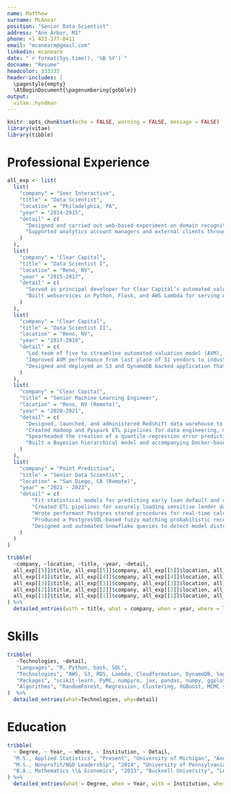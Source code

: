 ```yaml
---
name: Matthew
surname: McAnear
position: "Senior Data Scientist"
address: "Ann Arbor, MI"
phone: +1 423-277-0411
email: "mcanearm@gmail.com"
linkedin: mcanearm
date: "`r format(Sys.time(), '%B %Y')`"
docname: "Resume"
headcolor: 333333
header-includes: |
  \pagestyle{empty}
  \AtBeginDocument{\pagenumbering{gobble}}
output: 
  vitae::hyndman
---
```



```r
knitr::opts_chunk$set(echo = FALSE, warning = FALSE, message = FALSE)
library(vitae)
library(tibble)
```


# Professional Experience

```r
all_exp <- list(
  list(
    "company" = "Seer Interactive",
    "title" = "Data Scientist",
    "location" = "Philadelphia, PA",
    "year" = "2014-2015",
    "detail" = c(
      "Designed and carried out web-based experiment on domain recognition using multivariate hierarchical regression.",
      "Supported analytics account managers and external clients through project planning and automated reporting."
    )
  ),
  list(
    "company" = "Clear Capital",
    "title" = "Data Scientist I",
    "location" = "Reno, NV",
    "year" = "2015-2017",
    "detail" = c(
      "Served as principal developer for Clear Capital’s automated valuation model (AVM), a system that produces 150 million new predictions and 150GB of new data each week.", 
      "Built webservices in Python, Flask, and AWS Lambda for serving AVM model predictions and internal company data through a RESTful interface."
    )
  ),
  list(
    "company" = "Clear Capital",
    "title" = "Data Scientist II",
    "location" = "Reno, NV",
    "year" = "2017-2019",
    "detail" = c(
      "Led team of five to streamline automated valuation model (AVM), reducing build time and costs by over 90\\%",
      "Improved AVM performance from last place of 31 vendors to industry leader in 6 months (based on absolute mean prediction error), leading to annual revenues of over \\$1M.",
      "Designed and deployed an S3 and DynamoDB backed application that manages 35+ terabytes of MLS photos and their metadata."
    )
  ),
  list(
    "company" = "Clear Capital",
    "title" = "Senior Machine Learning Engineer",
    "location" = "Reno, NV (Remote)",
    "year" = "2020-2021",
    "detail" = c(
      "Designed, launched, and administered Redshift data warehouse to power machine learning models, ETL workflows, business intelligence dashboards, and ad-hoc analytical queries.",
      "Created Hadoop and Pyspark ETL pipelines for data engineering, model fitting, and batch prediction.",
      "Spearheaded the creation of a quantile-regression error prediction procedure and accompanying Java implementation to recalibrate model prediction intervals.",
      "Built a Bayesian hierarchical model and accompanying Docker-based webservice to predict home complexity"
    )
  ),
  list(
    "company" = "Point Predictive",
    "title" = "Senior Data Scientist",
    "location" = "San Diego, CA (Remote)",
    "year" = "2021 - 2023",
    "detail" = c(
        "Fit statistical models for predicting early loan default and chargeoff for auto lenders in both object oriented and functional programming paradigms.",
        "Created ETL pipelines for securely loading sensitive lender data (PPI) into NoSQL and RDBMS databases",
        "Wrote performant Postgres stored procedures for real-time calculation of historical borrower data, returning business-critical aggregate statistics in sub-200ms query times.",
        "Produced a PostgresSQL-based fuzzy matching probabilistic record linkage algorithm for retrieving prior credit applications of incoming borrowers, reducing query times by 50\\%.",
        "Designed and automated Snowflake queries to detect model distribution drift, saving 5 hours per week in manual performance monitoring and proactively identifying model miscalibration for clients."
    )
  )
)

tribble(
  ~company, ~location, ~title, ~year, ~detail,
  all_exp[[5]]$title, all_exp[[5]]$company, all_exp[[5]]$location, all_exp[[5]]$year, all_exp[[5]]$detail, 
  all_exp[[4]]$title, all_exp[[4]]$company, all_exp[[4]]$location, all_exp[[4]]$year, all_exp[[4]]$detail, 
  all_exp[[3]]$title, all_exp[[3]]$company, all_exp[[3]]$location, all_exp[[3]]$year, all_exp[[3]]$detail, 
  all_exp[[2]]$title, all_exp[[2]]$company, all_exp[[2]]$location, all_exp[[2]]$year, all_exp[[2]]$detail, 
  all_exp[[1]]$title, all_exp[[1]]$company, all_exp[[1]]$location, all_exp[[1]]$year, all_exp[[1]]$detail, 
) %>%
  detailed_entries(with = title, what = company, when = year, where = location, why = detail, .protect = FALSE)
```

# Skills

```r
tribble(
   ~Technologies, ~detail,
   "Languages", "R, Python, bash, SQL",
   "Technologies", "AWS, S3, RDS, Lambda, Cloudformation, DynamoDB, Sagemaker, Redshift, Snowflake, Linux, Docker, PostgreSQL, Quicksight, Looker, Slurm, Hadoop, Spark, REST, Flask, Git",
   "Packages", "scikit-learn, PyMC, numpyro, jax, pandas, numpy, ggplot2, pyspark, PyTorch, sqlalchemy",
   "Algorithms", "RandomForest, Regression, Clustering, XGBoost, MCMC sampling, Variational Inference, Bayesian Deep Learning, Hierarchical Modeling, Record Linkage, KNN, Clustering, MapReduce"
)  %>%
  detailed_entries(what=Technologies, why=detail)
```

# Education

```r
tribble(
  ~ Degree, ~ Year, ~ Where, ~ Institution, ~ Detail,
  "M.S., Applied Statistics", "Present", "University of Michigan", "Ann Arbor, MI", c(),
  "M.S., Nonprofit/NGO Leadership", "2014", "University of Pennsylvania", "Philadelphia, PA", c("Donald J. Deutsch Endowed Graduate Fellowship"),
  "B.A., Mathematics \\& Economics", "2013", "Bucknell University", "Lewisburg, PA", c("\\textit{Magna cum laude}", "National Merit Finalist Scholarship", "Dean's Scholarship", "Omicron Delta Epsilon Economics Honor Society"),
) %>%
  detailed_entries(what = Degree, when = Year, with = Institution, where = Where, why = Detail, .protect = FALSE)
```
